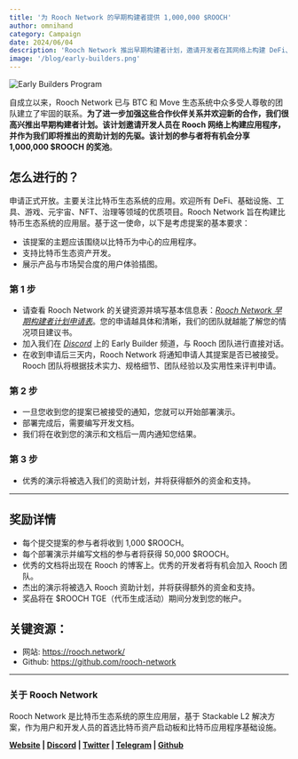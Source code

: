 ```yaml
---
title: '为 Rooch Network 的早期构建者提供 1,000,000 $ROOCH'
author: omnihand
category: Campaign
date: 2024/06/04
description: 'Rooch Network 推出早期构建者计划，邀请开发者在其网络上构建 DeFi、基础设施、工具、游戏、元宇宙、NFT、治理等领域的应用。提供 1,000,000 $ROOCH 奖励，包括提案奖励、演示奖励以及额外的资助计划支持。'
image: '/blog/early-builders.png'
---
```



<PostHeader />

![Early Builders Program](/blog/early-builders.png)

自成立以来，Rooch Network 已与 BTC 和 Move 生态系统中众多受人尊敬的团队建立了牢固的联系。**为了进一步加强这些合作伙伴关系并欢迎新的合作，我们很高兴推出早期构建者计划。该计划邀请开发人员在 Rooch 网络上构建应用程序，并作为我们即将推出的资助计划的先驱。该计划的参与者将有机会分享 1,000,000 $ROOCH 的奖池**。

## 怎么进行的？

申请正式开放。主要关注比特币生态系统的应用。欢迎所有 DeFi、基础设施、工具、游戏、元宇宙、NFT、治理等领域的优质项目。Rooch Network 旨在构建比特币生态系统的应用层。基于这一使命，以下是考虑提案的基本要求：

- 该提案的主题应该围绕以比特币为中心的应用程序。
- 支持比特币生态资产开发。
- 展示产品与市场契合度的用户体验插图。

### 第 1 步

- 请查看 Rooch Network 的关键资源并填写基本信息表：_[Rooch Network 早期构建者计划申请表](https://forms.gle/WTfAcdPrSE4BQvnh8)_。您的申请越具体和清晰，我们的团队就越能了解您的情况项目建议书。
- 加入我们在 _[Discord](https://discord.com/invite/rooch)_ 上的 Early Builder 频道，与 Rooch 团队进行直接对话。
- 在收到申请后三天内，Rooch Network 将通知申请人其提案是否已被接受。Rooch 团队将根据技术实力、规格细节、团队经验以及实用性来评判申请。

### 第 2 步

- 一旦您收到您的提案已被接受的通知，您就可以开始部署演示。
- 部署完成后，需要编写开发文档。
- 我们将在收到您的演示和文档后一周内通知您结果。

### 第 3 步

- 优秀的演示将被选入我们的资助计划，并将获得额外的资金和支持。

---

## 奖励详情

- 每个提交提案的参与者将收到 1,000 $ROOCH。
- 每个部署演示并编写文档的参与者将获得 50,000 $ROOCH。
- 优秀的文档将出现在 Rooch 的博客上。优秀的开发者将有机会加入 Rooch 团队。
- 杰出的演示将被选入 Rooch 资助计划，并将获得额外的资金和支持。
- 奖品将在 $ROOCH TGE（代币生成活动）期间分发到您的帐户。

## 关键资源：

- 网站: https://rooch.network/
- Github: https://github.com/rooch-network

---

### 关于 Rooch Network

Rooch Network 是比特币生态系统的原生应用层，基于 Stackable L2 解决方案，作为用户和开发人员的首选比特币资产启动板和比特币应用程序基础设施。

**[Website](https://rooch.network/) | [Discord](https://discord.com/invite/rooch) | [Twitter](https://x.com/RoochNetwork) | [Telegram](https://t.me/roochnetwork) | [Github](https://github.com/rooch-network/)**
